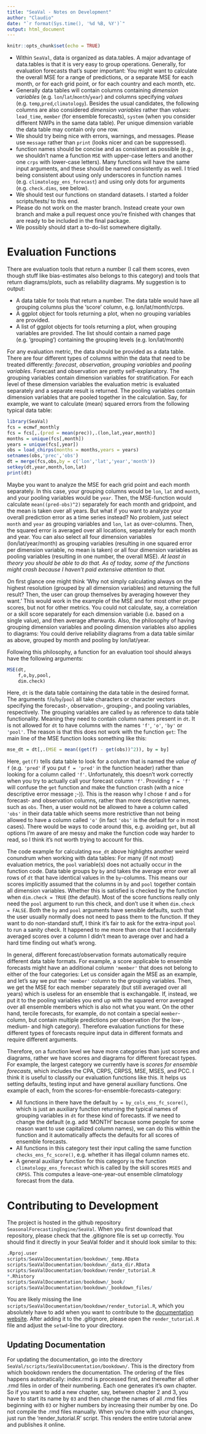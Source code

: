 ```yaml
---
title: "SeaVal - Notes on Development"
author: "Claudio"
date: "`r format(Sys.time(), '%d %B, %Y')`"
output: html_document
---
```


```r
knitr::opts_chunk$set(echo = TRUE)
```



* Within `SeaVal`, data is organized as data.tables. A major advantage of data.tables is that it is very easy to group operations. Generally, for evaluation forecasts that's super important: You might want to calculate the overall MSE for a range of predictions, or a separate MSE for each month, or for each grid point, or for each country and each month, etc.
* Generally data tables will contain columns containing *dimension variables* (e.g. `lon`/`lat`/`month`/`year`) and columns specifying *values* (e.g. `temp`,`pred`,`climatology`). Besides the usual candidates, the following columns are also considered *dimension variables* rather than *values*: `lead_time`, `member` (for ensemble forecasts), `system` (when you consider different NWPs in the same data table). Per unique dimension variable the data table may contain only one row. 
* We should try being nice with errors, warnings, and messages. Please use `message` rather than `print` (looks nicer and can be suppressed).
* function names should be concise and as consistent as possible (e.g., we shouldn't name a function `MSE` with upper-case letters and another one `crps` with lower-case letters). Many functions will have the same input arguments, and these should be named consistently as well. I tried being consistent about using only underscores in function names (e.g. `climatology_ens_forecast`) and using only dots for arguments (e.g. `check.dims`, see below).
* We should test our functions on standard datasets. I started a folder scripts/tests/ to this end.
* Please do not work on the master branch. Instead create your own branch and make a pull request once you're finished with changes that are ready to be included in the final package.
* We possibly should start a to-do-list somewhere digitally.

# Evaluation Functions

There are evaluation tools that return a number (I call them scores, even though stuff like bias-estimates also belongs to this category) and tools that return diagrams/plots, such as reliability diagrams. My suggestion is to output:

* A data table for tools that return a number. The data table would have all grouping columns plus the 'score' column, e.g. lon/lat/month/crps.
* A ggplot object for tools returning a plot, when no grouping variables are provided.
* A list of ggplot objects for tools returning a plot, when grouping variables are provided. The list should contain a named page (e.g. 'grouping') containing the grouping levels (e.g. lon/lat/month)


For any evaluation metric, the data should be provided as a data table. There are four different types of columns within the data that need to be treated differently:
*forecast*, *observation*, *grouping variables* and *pooling variables*. Forecast and observation are pretty self-explanatory. 
The grouping variables contain dimension variables for stratification. For each level of these dimension variables the evaluation metric is evaluated separately and a separate result is returned. The pooling variables contain dimension variables that are pooled together in the calculation. Say, for example, we want to calculate (mean) squared errors from the following typical data table:
```r
library(SeaVal)
fcs = ecmwf_monthly
fcs = fcs[,.(pred = mean(prec)),.(lon,lat,year,month)]
months = unique(fcs[,month])
years = unique(fcs[,year])
obs = load_chirps(months = months,years = years)
setnames(obs,'prec','obs')
dt = merge(fcs,obs,by = c('lon','lat','year','month'))
setkey(dt,year,month,lon,lat)
print(dt)
```

Maybe you want to analyze the MSE for each grid point and each month separately. In this case, your grouping columns would be `lon`, `lat` and `month`, and your pooling variables would be `year`. Then, the MSE-function would calculate `mean((pred-obs)^2)` separately for each month and gridpoint, and the mean is taken over all years. But what if you want to analyze your overall prediction error as a time series instead? No problem, just select `month` and `year` as grouping variables and `lon`, `lat` as over-columns. Then, the squared error is averaged over all locations, separately for each month and year.
You can also select all four dimension variables (lon/lat/year/month) as grouping variables (resulting in one squared error per dimension variable, no mean is taken) or all four dimension variables as pooling variables (resulting in one number, the overall MSE). *At least in theory you should be able to do that. As of today, some of the functions might crash because I haven't paid extensive attention to that.* 

On first glance one might think 'Why not simply calculating always on the highest resolution (grouped by all dimension variables) and returning the full result? Then, the user can group themselves by averaging however they want.' This would work in the example of the MSE and for most other proper scores, but not for other metrics. You could not calculate, say, a correlation or a skill score separately for each dimension variable (i.e. based on a single value), and then average afterwards. Also, the philosophy of having grouping dimension variables and pooling dimension variables also applies to diagrams: You could derive reliability diagrams from a data table similar as above, grouped by month and pooling by lon/lat/year. 

Following this philosophy, a function for an evaluation tool should always have the following arguments:
```r
MSE(dt,
    f,o,by,pool,
    dim.check)
```

Here, `dt` is the data table containing the data table in the desired format. The arguments `f`/`o`/`by`/`pool` all take characters or character vectors specifying the forecast-, observation-, grouping-, and pooling variables, respectively. The grouping variables are called `by` as reference to data table functionality. Meaning they need to contain column names present in `dt`. It is not allowed for `dt` to have columns with the names `'f'`, `'o'`, `'by'` or `'pool'`. The reason is that this does not work with the function `get`: The main line of the MSE function looks something like this:
```r
mse_dt = dt[,.(MSE = mean((get(f) - get(obs))^2)), by = by]
```
Here, `get(f)` tells data table to look for a column that is named the *value of* `f` (e.g. `'pred'` if you put `f = 'pred'` in the function header) rather than looking for a column called `'f'`.
Unfortunately, this doesn't work correctly when you try to actually call your forecast column `'f'`. Providing `f = 'f'` will confuse the `get` function and make the function crash (with a nice descriptive error message ;-)). This is the reason why I chose `f` and `o` for forecast- and observation columns, rather than more descriptive names, such as `obs`. Then, a user would not be allowed to have a column called `'obs'` in their data table which seems more restrictive than not being allowed to have a column called `'o'` (in fact `'obs'` is the default for `o` in most cases). 
There would be ways to code around this, e.g. avoiding `get`, but all options I'm aware of are messy and make the function code way harder to read, so I think it's not worth trying to account for this. 

The code example for calculating `mse_dt` above highlights another weird conundrum when working with data tables: For many (if not most) evaluation metrics, the `pool` variable(s) does not actually occur in the function code. Data table groups by `by` and takes the average error over all rows of `dt` that have identical values in the `by`-columns. This means our scores implicitly assumed that the columns in `by` and `pool` together contain all dimension variables. Whether this is satisfied is checked by the function when `dim.check = TRUE` (the default). Most of the score functions really only need the `pool` argument to run this check, and don't use it when `dim.check = FALSE`. Both the `by` and `pool` arguments have sensible defaults, such that the user usually normally does not need to pass them to the function. 
If they want to do non-standard stuff, I think it's fair to ask for the extra-input `pool` to run a sanity check. It happened to me more than once that I accidentally averaged scores over a column I didn't mean to average over and had a hard time finding out what's wrong.

In general, different forecast/observation formats automatically require different data table formats. For example, a score applicable to ensemble forecasts might have an additional column `'member'` that does not belong to either of the four categories: Let us consider again the MSE as an example, and let's say we put the `'member'` column to the grouping variables. Then, we get the MSE for each member separately (but still averaged over all years) which is useless for an ensemble that is exchangable. If, instead, we put it to the pooling variables you end up with the squared error averaged over all ensemble members which is also not what you want. On the other hand, tercile forecasts, for example, do not contain a special `member`-column, but contain multiple predictions per observation (for the low-, medium- and high category). Therefore evaluation functions for these different types of forecasts require input data in different formats and require different arguments.

Therefore, on a function level we have more categories than just scores and diagrams, rather we have scores and diagrams for different forecast types. For example, the largest category we currently have is *scores for ensemble forecasts*, which includes the CPA, CRPS, CRPSS, MSE, MSES, and PCC. 
I think it is useful to classify our evaluation functions like this. It helps us setting defaults, testing input and have general auxiliary functions. One example of each, from the scores-for-ensemble-forecasts-category: 

* All functions in there have the default `by = by_cols_ens_fc_score()`, which is just an auxiliary function returning the typical names of grouping variables in `dt` for these kind of forecasts. If we need to change the default (e.g. add 'MONTH' because some people for some reason want to use capitalized column names), we can do this within the function and it automatically affects the defaults for all scores of ensemble forecasts.
* All functions in this category test their input calling the same function `checks_ens_fc_score()`, e.g. whether it has illegal column names etc.
* A general auxiliary function for this category is the function `climatology_ens_forecast` which is called by the skill scores `MSES` and `CRPSS`. This computes a leave-one-year-out ensemble climatology forecast from the data. 

# Contributing to Development

The project is hosted in the github repository `SeasonalForecastingEngine/SeaVal`. When you first download that repository, please check that the .gitignore file is set up correctly. You should find it directly in your SeaVal folder and it should look similar to this:

```r
.Rproj.user
scripts/SeaValDocumentation/bookdown/_temp.RData
scripts/SeaValDocumentation/bookdown/_data_dir.RData
scripts/SeaValDocumentation/bookdown/render_tutorial.R
*.Rhistory
scripts/SeaValDocumentation/bookdown/_book/
scripts/SeaValDocumentation/bookdown/_bookdown_files/
```

You are likely missing the line `scripts/SeaValDocumentation/bookdown/render_tutorial.R`, which you absolutely have to add when you want to contribute to the [documentation website](http://files.nr.no/samba/CONFER/SeaVal/).
After adding it to the .gitignore, please open the `render_tutorial.R` file and adjust the `setwd`-line to your directory. 

## Updating Documentation

For updating the documentation, go into the directory `SeaVal/scripts/SeaValDocumentation/bookdown/`. This is the directory from which bookdown renders the documentation. The ordering of the files happens automatically: index.rmd is processed first, and thereafter all other .rmd files in order of their numbering. Each one generates it's own chapter. So if you want to add a new chapter, say, between chapter 2 and 3, you have to start its name by `03` and then change the names of all .rmd files beginning with `03` or higher numbers by increasing their number by one. Do not compile the .rmd files manually. When you're done with your changes, just run the 'render_tutorial.R' script. This renders the entire tutorial anew and publishes it online.
